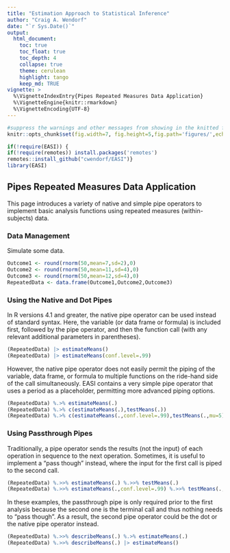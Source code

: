 ```yaml
---
title: "Estimation Approach to Statistical Inference"
author: "Craig A. Wendorf"
date: "`r Sys.Date()`"
output:
  html_document:
    toc: true
    toc_float: true
    toc_depth: 4
    collapse: true
    theme: cerulean
    highlight: tango
    keep_md: TRUE
vignette: >
  %\VignetteIndexEntry{Pipes Repeated Measures Data Application}
  %\VignetteEngine{knitr::rmarkdown}
  %\VignetteEncoding{UTF-8}
---
```


```r
#suppress the warnings and other messages from showing in the knitted file.
knitr::opts_chunk$set(fig.width=7, fig.height=5,fig.path='figures/',echo=TRUE,warning=FALSE,message=FALSE)
```

```r
if(!require(EASI)) {
if(!require(remotes)) install.packages('remotes')
remotes::install_github("cwendorf/EASI")}
library(EASI)
```

## Pipes Repeated Measures Data Application

This page introduces a variety of native and simple pipe operators to implement basic analysis functions using repeated measures (within-subjects) data.

### Data Management

Simulate some data.
```r
Outcome1 <- round(rnorm(50,mean=7,sd=2),0)
Outcome2 <- round(rnorm(50,mean=11,sd=4),0)
Outcome3 <- round(rnorm(50,mean=12,sd=4),0)
RepeatedData <- data.frame(Outcome1,Outcome2,Outcome3)
```

### Using the Native and Dot Pipes

In R versions 4.1 and greater, the native pipe operator can be used instead of standard syntax. Here, the variable (or data frame or formula) is included first, followed by the pipe operator, and then the function call (with any relevant additional parameters in parentheses). 
```r
(RepeatedData) |> estimateMeans()
(RepeatedData) |> estimateMeans(conf.level=.99)
```

However, the native pipe operator does not easily permit the piping of the variable, data frame, or formula to multiple functions on the ride-hand side of the call simultaneously. EASI contains a very simple pipe operator that uses a period as a placeholder, permitting more advanced piping options.
```r
(RepeatedData) %.>% estimateMeans(.)
(RepeatedData) %.>% c(estimateMeans(.),testMeans(.))
(RepeatedData) %.>% c(estimateMeans(.,conf.level=.99),testMeans(.,mu=5))
```

### Using Passthrough Pipes

Traditionally, a pipe operator sends the results (not the input) of each operation in sequence to the next operation. Sometimes, it is useful to implement a "pass though" instead, where the input for the first call is piped to the second call.
```r
(RepeatedData) %.>>% estimateMeans(.) %.>>% testMeans(.)
(RepeatedData) %.>>% estimateMeans(.,conf.level=.99) %.>>% testMeans(.,mu=5)
```

In these examples, the passthrough pipe is only required prior to the first analysis because the second one is the terminal call and thus nothing needs to "pass though". As a result, the second pipe operator could be the dot or the native pipe operator instead.
```r
(RepeatedData) %.>>% describeMeans(.) %.>% estimateMeans(.)
(RepeatedData) %.>>% describeMeans(.) |> estimateMeans()
```
